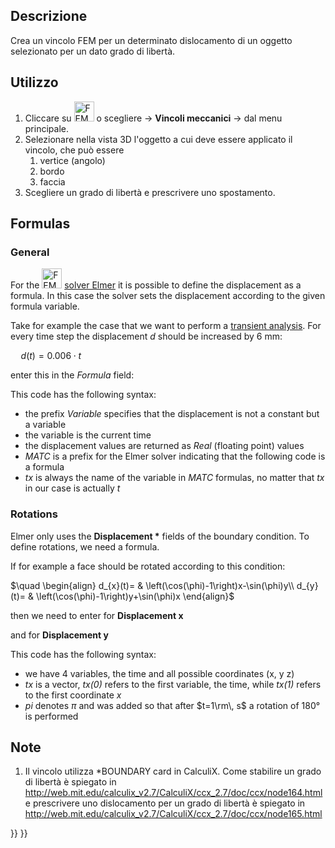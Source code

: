 <languages/>

<div class="mw-translate-fuzzy">
{{Docnav/it
|[[FEM_ConstraintFixed/it|Vincolo fissaggio]]
|[[FEM_ConstraintPlaneRotation/it|Vincolo piano di rotazione]]
|[[FEM_Workbench/it|FEM]]
|IconL=FEM_ConstraintFixed.png
|IconC=Workbench_FEM.svg
|IconR=FEM_ConstraintPlaneRotation.png
}}
</div>

<div class="mw-translate-fuzzy">
{{GuiCommand/it
|Name=FEM_ConstraintDisplacement
|Name/it=Vincolo di dislocamento
|MenuLocation=Modello → Vincoli meccanici → Vincolo dislocamento
|Workbenches=[[FEM_Workbench/it|FEM]]
|Shortcut=
|SeeAlso=[[FEM_tutorial/it|Tutorial di FEM]]
}}
</div>

<span id="Description"></span>
==Descrizione==

<div class="mw-translate-fuzzy">
Crea un vincolo FEM per un determinato dislocamento di un oggetto selezionato per un dato grado di libertà.
</div>

<span id="Usage"></span>
==Utilizzo==

<div class="mw-translate-fuzzy">
#Cliccare su [[Image:FEM ConstraintDisplacement.png|32px]] o scegliere {{KEY|Modello}} → '''Vincoli meccanici''' → {{KEY|[[Image:FEM ConstraintDisplacement.png|32px]] Vincolo dislocamento}}  dal menu principale.
#Selezionare nella vista 3D l'oggetto a cui deve essere applicato il vincolo, che può essere
## vertice (angolo)
## bordo
## faccia
#Scegliere un grado di libertà e prescrivere uno spostamento.
</div>

==Formulas==

{{Version|0.21}}

===General===

For the [[Image:FEM_SolverElmer.svg|32px]] [[FEM_SolverElmer|solver Elmer]] it is possible to  define the displacement as a formula. In this case the solver sets the displacement according to the given formula variable.

Take for example the case that we want to perform a [[FEM_SolverElmer_SolverSettings#Timestepping_(transient_analyses)|transient analysis]]. For every time step the displacement <math>d</math> should be increased by 6 mm:

<math>\quad
d(t)=0.006\cdot t
</math>

enter this in the ''Formula'' field:</br>
{{incode| Variable "time"; Real MATC "0.006*tx"}}

This code has the following syntax:
* the prefix ''Variable'' specifies that the displacement is not a constant but a variable
* the variable is the current time
* the displacement values are returned as ''Real'' (floating point) values
* ''MATC'' is a prefix for the Elmer solver indicating that the following code is a formula
* ''tx'' is always the name of the variable in ''MATC'' formulas, no matter that ''tx'' in our case is actually ''t''

===Rotations===

Elmer only uses the '''Displacement *''' fields of the boundary condition. To define rotations, we need a formula.

If for example a face should be rotated according to this condition:

<math>\quad
\begin{align}
d_{x}(t)= & \left(\cos(\phi)-1\right)x-\sin(\phi)y\\
d_{y}(t)= & \left(\cos(\phi)-1\right)y+\sin(\phi)x
\end{align}
</math>

then we need to enter for '''Displacement x'''</br>
{{incode|  Variable "time, Coordinate"
Real MATC "(cos(tx(0)*pi)-1.0)*tx(1)-sin(tx(0)*pi)*tx(2)}}

and for '''Displacement y'''</br>
{{incode|  Variable "time, Coordinate"
Real MATC "(cos(tx(0)*pi)-1.0)*tx(2)+sin(tx(0)*pi)*tx(1)}}

This code has the following syntax:
* we have 4 variables, the time and all possible coordinates (x, y z)
* ''tx'' is a vector, ''tx(0)'' refers to the first variable, the time, while ''tx(1)'' refers to the first coordinate ''x''
* ''pi'' denotes <math>\pi</math> and was added so that after <math>t=1\rm\, s</math> a rotation  of 180° is performed

<span id="Notes"></span>
==Note==

<div class="mw-translate-fuzzy">
#Il vincolo utilizza *BOUNDARY card in CalculiX. Come stabilire un grado di libertà è spiegato in http://web.mit.edu/calculix_v2.7/CalculiX/ccx_2.7/doc/ccx/node164.html e prescrivere uno dislocamento per un grado di libertà è spiegato in http://web.mit.edu/calculix_v2.7/CalculiX/ccx_2.7/doc/ccx/node165.html
</div>


<div class="mw-translate-fuzzy">
{{Docnav/it
|[[FEM_ConstraintFixed/it|Vincolo fissaggio]]
|[[FEM_ConstraintPlaneRotation/it|Vincolo piano di rotazione]]
|[[FEM_Workbench/it|FEM]]
|IconL=FEM_ConstraintFixed.png
|IconC=Workbench_FEM.svg
|IconR=FEM_ConstraintPlaneRotation.png
}}
</div>

{{FEM Tools navi{{#translation:}}}}
{{Userdocnavi{{#translation:}}}}
